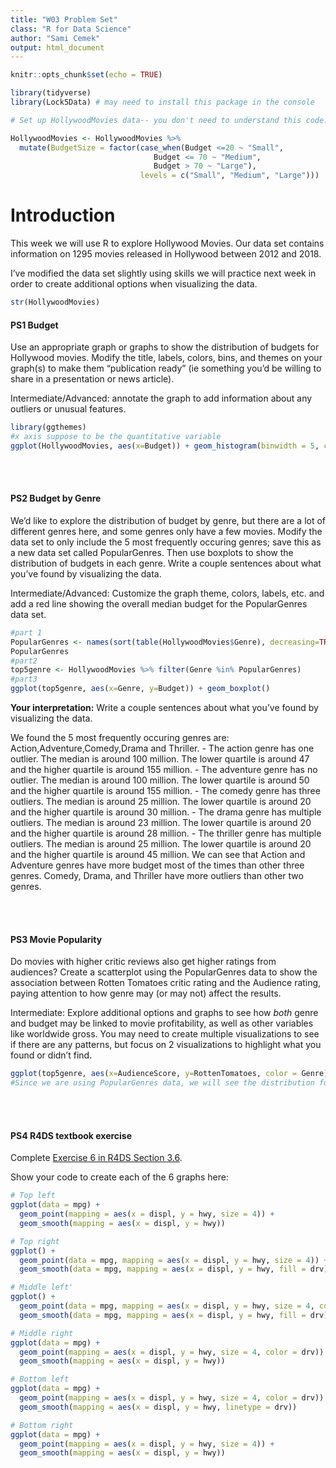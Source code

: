 ```yaml
---
title: "W03 Problem Set"
class: "R for Data Science"
author: "Sami Cemek"
output: html_document
---
```


```r
knitr::opts_chunk$set(echo = TRUE)

library(tidyverse)
library(Lock5Data) # may need to install this package in the console

# Set up HollywoodMovies data-- you don't need to understand this code. We will learn how to do this later on.

HollywoodMovies <- HollywoodMovies %>%
  mutate(BudgetSize = factor(case_when(Budget <=20 ~ "Small", 
                                Budget <= 70 ~ "Medium", 
                                Budget > 70 ~ "Large"), 
                             levels = c("Small", "Medium", "Large")))
```

# Introduction

This week we will use R to explore Hollywood Movies. Our data set contains information on 1295 movies released in Hollywood between 2012 and 2018.

I've modified the data set slightly using skills we will practice next week in order to create additional options when visualizing the data. 

```r
str(HollywoodMovies)
```

#### PS1 Budget

Use an appropriate graph or graphs to show the distribution of budgets for Hollywood movies. Modify the title, labels, colors, bins, and themes on your graph(s) to make them "publication ready" (ie something you'd be willing to share in a presentation or news article). 

Intermediate/Advanced: annotate the graph to add information about any outliers or unusual features. 


```r
library(ggthemes)
#x axis suppose to be the quantitative variable
ggplot(HollywoodMovies, aes(x=Budget)) + geom_histogram(binwidth = 5, color="pink") + labs(x = "Hollywood Movie's Budget", y = "Number of Movies", title = "Hollywood Movie's Budget Histogram ") + theme_solarized()
```



<br> <br>

#### PS2 Budget by Genre

We'd like to explore the distribution of budget by genre, but there are a lot of different genres here, and some genres only have a few movies. Modify the data set to only include the 5 most frequently occuring genres; save this as a new data set called PopularGenres. Then use boxplots to show the distribution of budgets in each genre. Write a couple sentences about what you've found by visualizing the data. 

Intermediate/Advanced: Customize the graph theme, colors, labels, etc. and add a red line showing the overall median budget for the PopularGenres data set.

```r
#part 1
PopularGenres <- names(sort(table(HollywoodMovies$Genre), decreasing=TRUE)[1:5])
PopularGenres
#part2
top5genre <- HollywoodMovies %>% filter(Genre %in% PopularGenres)
#part3
ggplot(top5genre, aes(x=Genre, y=Budget)) + geom_boxplot()
```

__Your interpretation:__ Write a couple sentences about what you've found by visualizing the data.  


We found the 5 most frequently occuring genres are: Action,Adventure,Comedy,Drama and Thriller.
- The action genre has one outlier. The median is around 100 million. The lower quartile is around 47 and the higher quartile is around 155 million.
- The adventure genre has no outlier. The median is around 100 million. The lower quartile is around 50 and the higher quartile is around 155 million.
- The comedy genre has three outliers. The median is around 25 million. The lower quartile is around 20 and the higher quartile is around 30 million.
- The drama genre has multiple outliers. The median is around 23 million. The lower quartile is around 20 and the higher quartile is around 28 million.
- The thriller genre has multiple outliers. The median is around 25 million. The lower quartile is around 20 and the higher quartile is around 45 million.
We can see that Action and Adventure genres have more budget most of the times than other three genres. Comedy, Drama, and Thriller have more outliers than other two genres.

<br> <br>

#### PS3 Movie Popularity

Do movies with higher critic reviews also get higher ratings from audiences? Create a scatterplot using the PopularGenres data to show the association between Rotten Tomatoes critic rating and the Audience rating, paying attention to how genre may (or may not) affect the results. 

Intermediate: Explore additional options and graphs to see how *both* genre and budget may be linked to movie profitability, as well as other variables like worldwide gross. You may need to create multiple visualizations to see if there are any patterns, but focus on 2 visualizations to highlight what you found or didn't find. 


```r
ggplot(top5genre, aes(x=AudienceScore, y=RottenTomatoes, color = Genre)) + labs(title = "Audience Score vs Rotten Tomatoes") + geom_point()
#Since we are using PopularGenres data, we will see the distribution for the top 5 genres. 
```



<br> <br>

#### PS4 R4DS textbook exercise

Complete [Exercise 6 in R4DS Section 3.6](https://r4ds.had.co.nz/data-visualisation.html#exercises-3).  

Show your code to create each of the 6 graphs here: 

```r
# Top left
ggplot(data = mpg) + 
  geom_point(mapping = aes(x = displ, y = hwy, size = 4)) +
  geom_smooth(mapping = aes(x = displ, y = hwy))

# Top right
ggplot() + 
  geom_point(data = mpg, mapping = aes(x = displ, y = hwy, size = 4)) + 
  geom_smooth(data = mpg, mapping = aes(x = displ, y = hwy, fill = drv),show.legend = FALSE , se = FALSE)

# Middle left'
ggplot() + 
  geom_point(data = mpg, mapping = aes(x = displ, y = hwy, size = 4, color = drv)) + 
  geom_smooth(data = mpg, mapping = aes(x = displ, y = hwy, fill = drv),show.legend = FALSE , se = FALSE)

# Middle right
ggplot(data = mpg) + 
  geom_point(mapping = aes(x = displ, y = hwy, size = 4, color = drv)) +
  geom_smooth(mapping = aes(x = displ, y = hwy))

# Bottom left
ggplot(data = mpg) + 
  geom_point(mapping = aes(x = displ, y = hwy, size = 4, color = drv)) +
  geom_smooth(mapping = aes(x = displ, y = hwy, linetype = drv))

# Bottom right
ggplot(data = mpg) + 
  geom_point(mapping = aes(x = displ, y = hwy, size = 4)) +
  geom_smooth(mapping = aes(x = displ, y = hwy))

```



